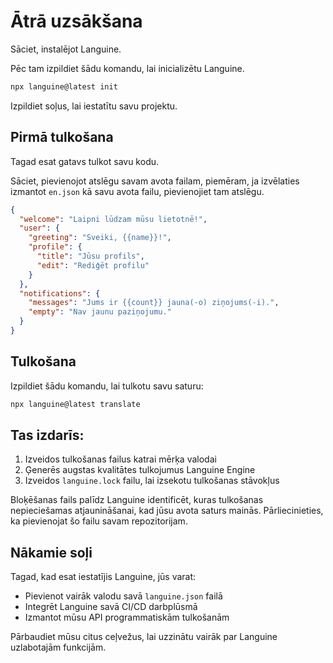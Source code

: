 # Ātrā uzsākšana

Sāciet, instalējot Languine.

Pēc tam izpildiet šādu komandu, lai inicializētu Languine.

```bash title="Termināls"
npx languine@latest init
```

Izpildiet soļus, lai iestatītu savu projektu.

## Pirmā tulkošana

Tagad esat gatavs tulkot savu kodu.

Sāciet, pievienojot atslēgu savam avota failam, piemēram, ja izvēlaties izmantot `en.json` kā savu avota failu, pievienojiet tam atslēgu.

```json title="src/locales/en.json"
{
  "welcome": "Laipni lūdzam mūsu lietotnē!",
  "user": {
    "greeting": "Sveiki, {{name}}!",
    "profile": {
      "title": "Jūsu profils",
      "edit": "Rediģēt profilu"
    }
  },
  "notifications": {
    "messages": "Jums ir {{count}} jauna(-o) ziņojums(-i).",
    "empty": "Nav jaunu paziņojumu."
  }
}

```


## Tulkošana

Izpildiet šādu komandu, lai tulkotu savu saturu:

```bash title="Termināls"
npx languine@latest translate
```

## Tas izdarīs:
1. Izveidos tulkošanas failus katrai mērķa valodai
2. Ģenerēs augstas kvalitātes tulkojumus Languine Engine
3. Izveidos `languine.lock` failu, lai izsekotu tulkošanas stāvokļus

Bloķēšanas fails palīdz Languine identificēt, kuras tulkošanas nepieciešamas atjaunināšanai, kad jūsu avota saturs mainās. Pārliecinieties, ka pievienojat šo failu savam repozitorijam.

## Nākamie soļi

Tagad, kad esat iestatījis Languine, jūs varat:
- Pievienot vairāk valodu savā `languine.json` failā
- Integrēt Languine savā CI/CD darbplūsmā
- Izmantot mūsu API programmatiskām tulkošanām

Pārbaudiet mūsu citus ceļvežus, lai uzzinātu vairāk par Languine uzlabotajām funkcijām.
